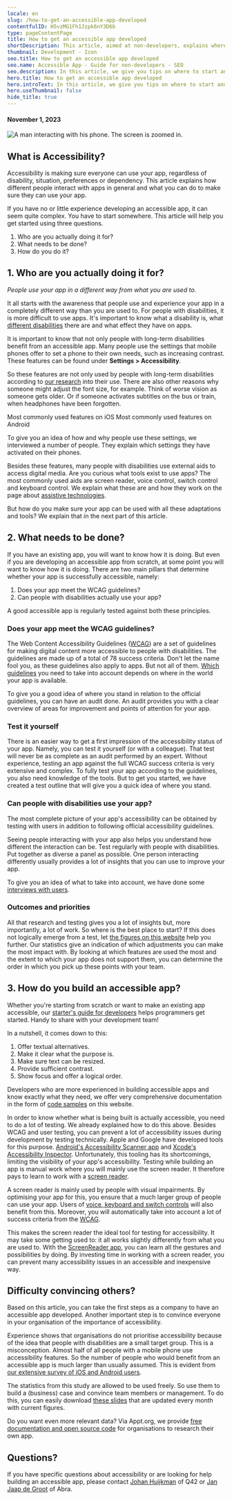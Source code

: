 ```yaml
---
locale: en
slug: /how-to-get-an-accessible-app-developed
contentfulID: H5vzMG1Fh1Jzpk6nY3D6b
type: pageContentPage
title: How to get an accessible app developed
shortDescription: This article, aimed at non-developers, explains where to start if you want to have an app made accessible.
thumbnail: Development - Icon
seo.title: How to get an accessible app developed
seo.name: Accessible App - Guide for non-developers - SEO
seo.description: In this article, we give you tips on where to start and what to consider if you want to make an app accessible to the widest possible range of users, including people with disabilities.
hero.title: How to get an accessible app developed
hero.introText: In this article, we give you tips on where to start and what to consider if you want to make an app accessible to the widest possible range of users, including people with disabilities.
hero.useThumbnail: false
hide_title: true
---
```


<Hero
  title="How to get an accessible app developed"
  introText="In this article, we give you tips on where to start and what to consider if you want to make an app accessible to the widest possible range of users, including people with disabilities."
/>

#### November 1, 2023

<Image src="/img/light/Q42 Amsterdam - Real User Feedback Thursday -5 met blinden en slechtzienden (9).jpg" alt="A man interacting with his phone. The screen is zoomed in."/>

## What is Accessibility?

Accessibility is making sure everyone can use your app, regardless of disability, situation, preferences or dependency. This article explains how different people interact with apps in general and what you can do to make sure they can use your app.

If you have no or little experience developing an accessible app, it can seem quite complex. You have to start somewhere. This article will help you get started using three questions.

1. Who are you actually doing it for?
2. What needs to be done?
3. How do you do it?

## 1. Who are you actually doing it for?

*People use your app in a different way from what you are used to.*

It all starts with the awareness that people use and experience your app in a completely different way than you are used to. For people with disabilities, it is more difficult to use apps. It's important to know what a disability is, what [different disabilities](/en/articles/disabilities) there are and what effect they have on apps. 

It is important to know that not only people with long-term disabilities benefit from an accessible app. Many people use the settings that mobile phones offer to set a phone to their own needs, such as increasing contrast. These features can be found under **Settings > Accessibility**.

So these features are not only used by people with long-term disabilities according to [our research](/en/stats) into their use. There are also other reasons why someone might adjust the font size, for example. Think of worse vision as someone gets older. Or if someone activates subtitles on the bus or train, when headphones have been forgotten.

<TwoColumnBlock>
  <LeftColumn>
    <ColumnRow>
      <PercentageBlock
        metrics={[
          { title: 'Adjust text size', key: 'ios-non_default_content_size-true', isPercentage: true },
          { title: 'Dark mode', key: 'ios-preference_ui_style-dark', isPercentage: true },
          { title: 'Zoom', key: 'ios-screen_zoomed-true', isPercentage: true },
          { title: 'Bold text', key: 'ios-accessibility_is_bold_text_enabled-true', isPercentage: true },
          { title: 'Shake to undo off', key: 'ios-accessibility_is_shake_to_undo_enabled-false', isPercentage: true }
        ]}
        linkLabel="All accessibility stats"
        linkUrl="/en/stats">
        Most commonly used features on iOS
      </PercentageBlock>
    </ColumnRow>
  </LeftColumn>
  <RightColumn>
    <ColumnRow>
      <PercentageBlock
        metrics={[
          { title: 'Dark mode', key: 'android-preference_is_nightmode_enabled-true', isPercentage: true },
          { title: 'Live captions', key: 'android-accessibility_is_closed_captioning_enabled-true', isPercentage: true },
          { title: 'Screen orientation landscape', key: 'android-screen_orientation-landscape', isPercentage: true },
          { title: 'Bigger display size', key: 'android-screen_display_scale_default_comparison-bigger', isPercentage: true },
          { title: 'Adjust text size', key: 'android-default_screen_font_scale-false', isPercentage: true }
        ]}
        linkLabel="All accessibility stats"
        linkUrl="/en/stats">
        Most commonly used features on Android
      </PercentageBlock>
    </ColumnRow>
  </RightColumn>
</TwoColumnBlock>

To give you an idea of how and why people use these settings, we interviewed a number of people. They explain which settings they have activated on their phones. 

<Quote
  quote="How many hours a day I use my phone? How many hours do you use your eyes?"
  name="Jesse"
  imageSrc="/img/light/Jesse.png"
  alt="Photo Jesse"
  linkLabel="See all interviews"
  url="/en/articles/interviews"
/>

Besides these features, many people with disabilities use external aids to access digital media. Are you curious what tools exist to use apps? The most commonly used aids are screen reader, voice control, switch control and keyboard control. We explain what these are and how they work on the page about [assistive technologies](/en/articles/assistive-technologies).

But how do you make sure your app can be used with all these adaptations and tools? We explain that in the next part of this article.

## 2. What needs to be done?

If you have an existing app, you will want to know how it is doing. But even if you are developing an accessible app from scratch, at some point you will want to know how it is doing. There are two main pillars that determine whether your app is successfully accessible, namely:

1. Does your app meet the WCAG guidelines?
2. Can people with disabilities actually use your app?

A good accessible app is regularly tested against both these principles.

### Does your app meet the WCAG guidelines?

The Web Content Accessibility Guidelines ([WCAG](/en/guidelines/wcag)) are a set of guidelines for making digital content more accessible to people with disabilities. The guidelines are made up of a total of 78 success criteria. Don't let the name fool you, as these guidelines also apply to apps. But not all of them. [Which guidelines](/en/guidelines) you need to take into account depends on where in the world your app is available. 

To give you a good idea of where you stand in relation to the official guidelines, you can have an audit done. An audit provides you with a clear overview of areas for improvement and points of attention for your app. 

### Test it yourself

There is an easier way to get a first impression of the accessibility status of your app. Namely, you can test it yourself (or with a colleague). That test will never be as complete as an audit performed by an expert. Without experience, testing an app against the full WCAG success criteria is very extensive and complex. To fully test your app according to the guidelines, you also need knowledge of the tools. But to get you started, we have created a test outline that will give you a quick idea of where you stand.

<LinkList title="WCAG Testing for Beginners Link" isHighlighted={true}>
  <LinkListItem url="https://appt.org/en/guidelines/beginnersguide-accessibility-testing" title="Beginners' Guide to Accessibility Testing" pageTitle="Beginners' Guide to Accessibility Testing" shortDescription="Test whether your app is accessible yourself." icon="/img/light/features.svg" iconAlt="Features icon"/>
</LinkList>

### Can people with disabilities use your app?

The most complete picture of your app's accessibility can be obtained by testing with users in addition to following official accessibility guidelines.

Seeing people interacting with your app also helps you understand how different the interaction can be. Test regularly with people with disabilities. Put together as diverse a panel as possible. One person interacting differently usually provides a lot of insights that you can use to improve your app. 

To give you an idea of what to take into account, we have done some [interviews with users](/en/articles/interviews).

### Outcomes and priorities

All that research and testing gives you a lot of insights but, more importantly, a lot of work. So where is the best place to start? If this does not logically emerge from a test, let [the figures on this website](/en/stats) help you further. Our statistics give an indication of which adjustments you can make the most impact with. By looking at which features are used the most and the extent to which your app does not support them, you can determine the order in which you pick up these points with your team.

## 3. How do you build an accessible app?

Whether you're starting from scratch or want to make an existing app accessible, our [starter's guide for developers](/en/articles/accessible-app-beginners-guide) helps programmers get started. Handy to share with your development team!

In a nutshell, it comes down to this:

1. Offer textual alternatives.
2. Make it clear what the purpose is.
3. Make sure text can be resized.
4. Provide sufficient contrast.
5. Show focus and offer a logical order.

Developers who are more experienced in building accessible apps and know exactly what they need, we offer very comprehensive documentation in the form of [code samples](/en/docs) on this website.

In order to know whether what is being built is actually accessible, you need to do a lot of testing. We already explained how to do this above. Besides WCAG and user testing, you can prevent a lot of accessibility issues during development by testing technically. Apple and Google have developed tools for this purpose.  [Android's Accessibility Scanner app](https://developer.android.com/guide/topics/ui/accessibility/testing#accessibility-scanner) and [Xcode's Accessibility Inspector](https://developer.apple.com/library/archive/documentation/Accessibility/Conceptual/AccessibilityMacOSX/OSXAXTestingApps.html). Unfortunately, this tooling has its shortcomings, limiting the visibility of your app's accessibility. Testing while building an app is manual work where you will mainly use the screen reader. It therefore pays to learn to work with a [screen reader](/en/stats/screen-reader). 

A screen reader is mainly used by people with visual impairments. By optimising your app for this, you ensure that a much larger group of people can use your app. Users of [voice, keyboard and switch controls](/en/articles/assistive-technologies) will also benefit from this. Moreover, you will automatically take into account a lot of success criteria from the [WCAG](/en/guidelines/wcag).

This makes the screen reader the ideal tool for testing for accessibility. It may take some getting used to: it all works slightly differently from what you are used to. With the [ScreenReader app](https://screenreader.app/), you can learn all the gestures and possibilities by doing. By investing time in working with a screen reader, you can prevent many accessibility issues in an accessible and inexpensive way. 

## Difficulty convincing others?

Based on this article, you can take the first steps as a company to have an accessible app developed. Another important step is to convince everyone in your organisation of the importance of accessibility.

Experience shows that organisations do not prioritise accessibility because of the idea that people with disabilities are a small target group. This is a misconception. Almost half of all people with a mobile phone use accessibility features. So the number of people who would benefit from an accessible app is much larger than usually assumed. This is evident from [our extensive survey of iOS and Android users](/en/stats).

The statistics from this study are allowed to be used freely. So use them to build a (business) case and convince team members or management. To do this, you can easily download [these slides](/en/stats/download-stats) that are updated every month with current figures.

Do you want even more relevant data? Via Appt.org, we provide [free documentation and open source code](/en/stats/download-stats) for organisations to research their own app.

## Questions?

If you have specific questions about accessibility or are looking for help building an accessible app, please contact [Johan Huijkman](mailto:johan@q42.nl) of Q42 or [Jan Jaap de Groot](mailto:janjaap@abra.nl) of Abra.